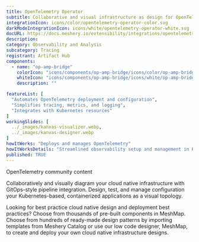 ```yaml
---
title: OpenTelemetry Operator
subtitle: Collaborative and visual infrastructure as design for OpenTelemetry Operator
integrationIcon: icons/color/opentelemetry-operator-color.svg
darkModeIntegrationIcon: icons/white/opentelemetry-operator-white.svg
docURL: https://docs.meshery.io/extensibility/integrations/opentelemetry-operator
description: 
category: Observability and Analysis
subcategory: Tracing
registrant: Artifact Hub
components:
  - name: "op-amp-bridge"
    colorIcon: "icons/components/op-amp-bridge/icons/color/op-amp-bridge-color.svg"
    whiteIcon: "icons/components/op-amp-bridge/icons/white/op-amp-bridge-white.svg"
    description: ""

featureList: [
  "Automates OpenTelemetry deployment and configuration",
  "Simplifies tracing, metrics, and logging",
  "Integrates with Kubernetes resources"
]
workingSlides: [
  ../_images/kanvas-visualizer.webp,
  ../_images/kanvas-designer.webp
]
howItWorks: "Deploys and manages OpenTelemetry"
howItWorksDetails: "Streamlined observability setup and management in Kubernetes"
published: TRUE
---
```

<p>
OpenTelemetry community content
</p>
<p>
    Collaboratively and visually diagram your cloud native infrastructure with GitOps-style pipeline integration. Design, test, and manage configuration your Kubernetes-based, containerized applications as a visual topology.
</p>
<p>
    Looking for best practice cloud native design and deployment best practices? Choose from thousands of pre-built components in MeshMap. Choose from hundreds of ready-made design patterns by importing templates from Meshery Catalog or use our low code designer, MeshMap, to create and deploy your own cloud native infrastructure designs.
</p>
